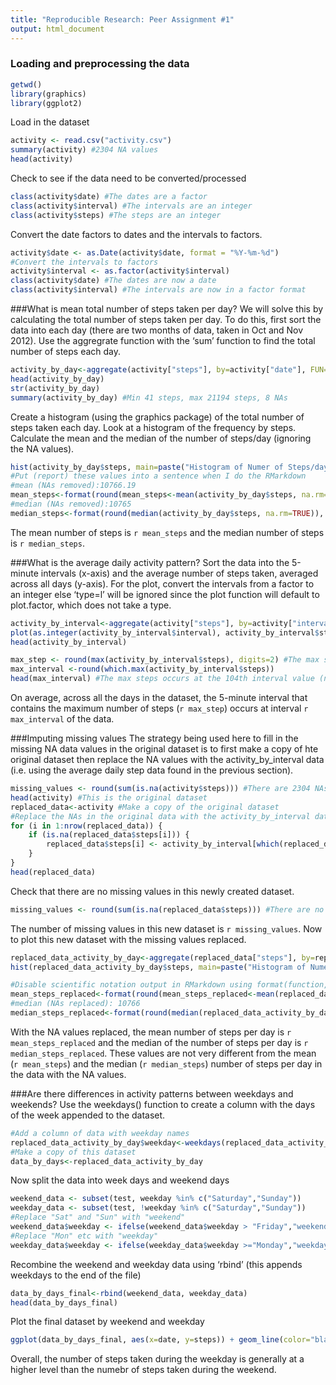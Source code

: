 ```yaml
---
title: "Reproducible Research: Peer Assignment #1"
output: html_document
---
```


### Loading and preprocessing the data

```r
getwd()
library(graphics)
library(ggplot2)
```

Load in the dataset

```r
activity <- read.csv("activity.csv")
summary(activity) #2304 NA values
head(activity)
```
Check to see if the data need to be converted/processed
```r
class(activity$date) #The dates are a factor
class(activity$interval) #The intervals are an integer
class(activity$steps) #The steps are an integer
```
Convert the date factors to dates and the intervals to factors.
```r
activity$date <- as.Date(activity$date, format = "%Y-%m-%d") 
#Convert the intervals to factors
activity$interval <- as.factor(activity$interval)
class(activity$date) #The dates are now a date
class(activity$interval) #The intervals are now in a factor format
```

###What is mean total number of steps taken per day?
We will solve this by calculating the total number of steps taken per day. To do this, first sort the data into each day (there are two months of data, taken in Oct and Nov 2012). Use the aggregrate function with the 'sum' function to find the total number of steps each day.
```r
activity_by_day<-aggregate(activity["steps"], by=activity["date"], FUN=sum)
head(activity_by_day)
str(activity_by_day)
summary(activity_by_day) #Min 41 steps, max 21194 steps, 8 NAs
```
Create a histogram (using the graphics package) of the total number of steps taken each day. Look at a histogram of the frequency by steps. Calculate the mean and the median of the number of steps/day (ignoring the NA values). 
```r
hist(activity_by_day$steps, main=paste("Histogram of Numer of Steps/day (NA values removed)"), xlab="Number of steps per day", ylab="Frequency of steps")
#Put (report) these values into a sentence when I do the RMarkdown
#mean (NAs removed):10766.19
mean_steps<-format(round(mean_steps<-mean(activity_by_day$steps, na.rm=TRUE)), scientific=FALSE) 
#median (NAs removed):10765
median_steps<-format(round(median(activity_by_day$steps, na.rm=TRUE)), scientific=FALSE)
```
The mean number of steps is `r mean_steps` and the median number of steps is `r median_steps`.

###What is the average daily activity pattern?
Sort the data into the 5-minute intervals (x-axis) and the average number of steps taken, averaged across all days (y-axis). For the plot, convert the intervals from a factor to an integer else 'type=l' will be ignored since the plot function will default to plot.factor, which does not take a type. 
```r
activity_by_interval<-aggregate(activity["steps"], by=activity["interval"], FUN=mean, na.rm=TRUE) 
plot(as.integer(activity_by_interval$interval), activity_by_interval$steps, type="l", ylab="Number of steps", xlab="Interval", main="Avg activity pattern")
head(activity_by_interval)
```

```r
max_step <- round(max(activity_by_interval$steps), digits=2) #The max step is 206
max_interval <-round(which.max(activity_by_interval$steps))
head(max_interval) #The max steps occurs at the 104th interval value (need to convert back to time interval)
```
On average, across all the days in the dataset, the 5-minute interval that contains the maximum number of steps (`r max_step`) occurs at interval `r max_interval` of the data.

###Imputing missing values
The strategy being used here to fill in the missing NA data values in the original dataset is to first make a copy of hte original dataset then replace the NA values with the activity_by_interval data (i.e. using the average daily step data found in the previous section).
```r
missing_values <- round(sum(is.na(activity$steps))) #There are 2304 NAs in dataset
head(activity) #This is the original dataset
replaced_data<-activity #Make a copy of the original dataset
#Replace the NAs in the original data with the activity_by_interval data
for (i in 1:nrow(replaced_data)) {
    if (is.na(replaced_data$steps[i])) {
        replaced_data$steps[i] <- activity_by_interval[which(replaced_data$interval[i] == activity_by_interval$interval), ]$steps
    }
}
head(replaced_data)
```
Check that there are no missing values in this newly created dataset.
```r
missing_values <- round(sum(is.na(replaced_data$steps))) #There are no NAs in this new dataset
```
The number of missing values in this new dataset is `r missing_values`.
Now to plot this new dataset with the missing values replaced.
``` r
replaced_data_activity_by_day<-aggregate(replaced_data["steps"], by=replaced_data["date"], FUN=sum)
hist(replaced_data_activity_by_day$steps, main=paste("Histogram of Numer of Steps/day (missing values replaced)"), xlab="Number of steps per day", ylab="Frequency of steps")
```

``` r
#Disable scientific notation output in RMarkdown using format(function, scientific=FALSE)
mean_steps_replaced<-format(round(mean_steps_replaced<-mean(replaced_data_activity_by_day$steps), digits=2), scientific=FALSE) 
#median (NAs replaced): 10766
median_steps_replaced<-format(round(median(replaced_data_activity_by_day$steps), digits=2), scientific=FALSE)
```
With the NA values replaced, the mean number of steps per day is `r mean_steps_replaced` and the median of the number of steps per day is `r median_steps_replaced`. These values are not very different from the mean (`r mean_steps`) and the median (`r median_steps`) number of steps per day in the data with the NA values.

###Are there differences in activity patterns between weekdays and weekends?
Use the weekdays() function to create a column with the days of the week appended to the dataset.
``` r
#Add a column of data with weekday names
replaced_data_activity_by_day$weekday<-weekdays(replaced_data_activity_by_day$date)
#Make a copy of this dataset
data_by_days<-replaced_data_activity_by_day
```
Now split the data into week days and weekend days
```r
weekend_data <- subset(test, weekday %in% c("Saturday","Sunday"))
weekday_data <- subset(test, !weekday %in% c("Saturday","Sunday"))
#Replace "Sat" and "Sun" with "weekend"
weekend_data$weekday <- ifelse(weekend_data$weekday > "Friday","weekend", "")
#Replace "Mon" etc with "weekday"
weekday_data$weekday <- ifelse(weekday_data$weekday >="Monday","weekday", "weekday")
```
Recombine the weekend and weekday data using 'rbind' (this appends weekdays to the end of the file) 
```r
data_by_days_final<-rbind(weekend_data, weekday_data)
head(data_by_days_final)
```
Plot the final dataset by weekend and weekday
```r
ggplot(data_by_days_final, aes(x=date, y=steps)) + geom_line(color="black") + facet_wrap(~ weekday, nrow=2, ncol=1) + labs(x="Interval", y="Number of steps") + theme_bw()
```

Overall, the number of steps taken during the weekday is generally at a higher level than the numebr of steps taken during the weekend.